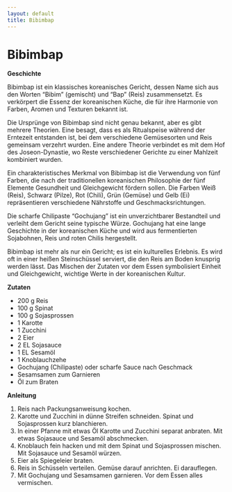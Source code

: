 ```yaml
---
layout: default
title: Bibimbap
---
```


# Bibimbap

**Geschichte**

Bibimbap ist ein klassisches koreanisches Gericht, dessen Name sich aus den Worten "Bibim" (gemischt) und "Bap" (Reis) zusammensetzt. Es verkörpert die Essenz der koreanischen Küche, die für ihre Harmonie von Farben, Aromen und Texturen bekannt ist.

Die Ursprünge von Bibimbap sind nicht genau bekannt, aber es gibt mehrere Theorien. Eine besagt, dass es als Ritualspeise während der Erntezeit entstanden ist, bei dem verschiedene Gemüsesorten und Reis gemeinsam verzehrt wurden. Eine andere Theorie verbindet es mit dem Hof des Joseon-Dynastie, wo Reste verschiedener Gerichte zu einer Mahlzeit kombiniert wurden.

Ein charakteristisches Merkmal von Bibimbap ist die Verwendung von fünf Farben, die nach der traditionellen koreanischen Philosophie der fünf Elemente Gesundheit und Gleichgewicht fördern sollen. Die Farben Weiß (Reis), Schwarz (Pilze), Rot (Chili), Grün (Gemüse) und Gelb (Ei) repräsentieren verschiedene Nährstoffe und Geschmacksrichtungen.

Die scharfe Chilipaste "Gochujang" ist ein unverzichtbarer Bestandteil und verleiht dem Gericht seine typische Würze. Gochujang hat eine lange Geschichte in der koreanischen Küche und wird aus fermentierten Sojabohnen, Reis und roten Chilis hergestellt.

Bibimbap ist mehr als nur ein Gericht; es ist ein kulturelles Erlebnis. Es wird oft in einer heißen Steinschüssel serviert, die den Reis am Boden knusprig werden lässt. Das Mischen der Zutaten vor dem Essen symbolisiert Einheit und Gleichgewicht, wichtige Werte in der koreanischen Kultur.

**Zutaten**

- 200 g Reis
- 100 g Spinat
- 100 g Sojasprossen
- 1 Karotte
- 1 Zucchini
- 2 Eier
- 2 EL Sojasauce
- 1 EL Sesamöl
- 1 Knoblauchzehe
- Gochujang (Chilipaste) oder scharfe Sauce nach Geschmack
- Sesamsamen zum Garnieren
- Öl zum Braten

**Anleitung**

1. Reis nach Packungsanweisung kochen.
2. Karotte und Zucchini in dünne Streifen schneiden. Spinat und Sojasprossen kurz blanchieren.
3. In einer Pfanne mit etwas Öl Karotte und Zucchini separat anbraten. Mit etwas Sojasauce und Sesamöl abschmecken.
4. Knoblauch fein hacken und mit dem Spinat und Sojasprossen mischen. Mit Sojasauce und Sesamöl würzen.
5. Eier als Spiegeleier braten.
6. Reis in Schüsseln verteilen. Gemüse darauf anrichten. Ei darauflegen.
7. Mit Gochujang und Sesamsamen garnieren. Vor dem Essen alles vermischen.
